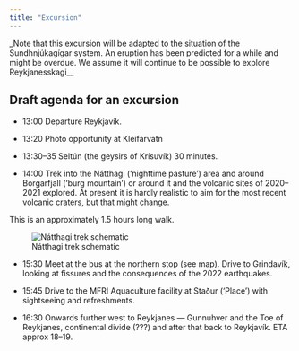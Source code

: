 ```yaml
---
title: "Excursion"
---
```


_Note that this excursion will be adapted to the situation of the Sundhnjúkagígar system. An eruption has been predicted for a while and might be overdue. We assume it will continue to be possible to explore Reykjanesskagi__

## Draft agenda for an excursion

-   13:00 Departure Reykjavík.

-   13:20 Photo opportunity at Kleifarvatn

-   13:30--35 Seltún (the geysirs of Krísuvík) 30 minutes.

-   14:00 Trek into the Nátthagi ('nighttime pasture') area and around Borgarfjall ('burg mountain') or around it and the volcanic sites of 2020--2021 explored. At present it is hardly realistic to aim for the most recent volcanic craters, but that might change.

This is an approximately 1.5 hours long walk.

![Nátthagi trek schematic](images/excursion.png)

-   15:30 Meet at the bus at the northern stop (see map). Drive to Grindavík, looking at fissures and the consequences of the 2022 earthquakes.

-   15:45 Drive to the MFRI Aquaculture facility at Staður ('Place') with sightseeing and refreshments.

-   16:30 Onwards further west to Reykjanes --- Gunnuhver and the Toe of Reykjanes, continental divide (???) and after that back to Reykjavík. ETA approx 18--19.
